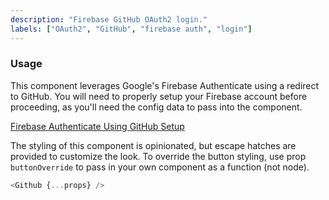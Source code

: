 ```yaml
---
description: "Firebase GitHub OAuth2 login."
labels: ["OAuth2", "GitHub", "firebase auth", "login"]
---
```



### Usage

This component leverages Google's Firebase Authenticate using a redirect to GitHub. You will need to properly setup your Firebase account before proceeding, as you'll need the config data to pass into the component.

[Firebase Authenticate Using GitHub Setup](https://firebase.google.com/docs/auth/web/github-auth)

The styling of this component is opinionated, but escape hatches are provided to customize the look. To override the button styling, use prop `buttonOverride` to pass in your own component as a function (not node).

```js
<Github {...props} />
```
